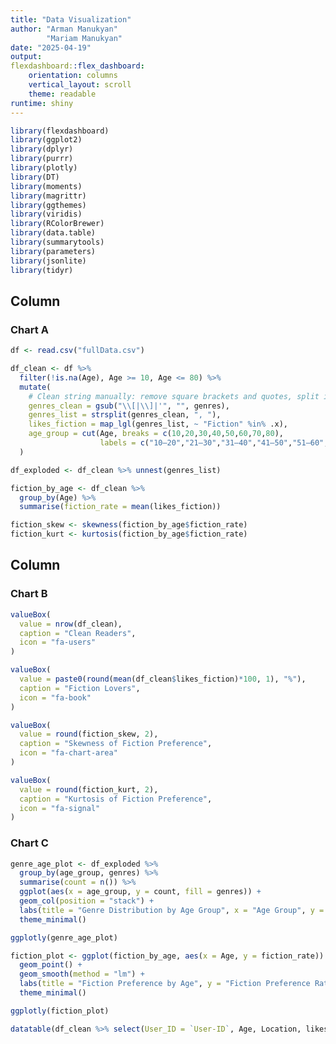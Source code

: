 ---
title: "Data Visualization"
author: "Arman Manukyan" 
        "Mariam Manukyan"
date: "2025-04-19"
output: 
flexdashboard::flex_dashboard:
    orientation: columns
    vertical_layout: scroll
    theme: readable
runtime: shiny
---

```{r setup, include=FALSE}
library(flexdashboard)
library(ggplot2)
library(dplyr)
library(purrr)
library(plotly)
library(DT)
library(moments)
library(magrittr)
library(ggthemes)
library(viridis)
library(RColorBrewer)
library(data.table)
library(summarytools)
library(parameters)
library(jsonlite)
library(tidyr)


```

Column {data-width=650}
-----------------------------------------------------------------------

### Chart A

```{r}
df <- read.csv("fullData.csv")

df_clean <- df %>%
  filter(!is.na(Age), Age >= 10, Age <= 80) %>%
  mutate(
    # Clean string manually: remove square brackets and quotes, split into real character vector
    genres_clean = gsub("\\[|\\]|'", "", genres),
    genres_list = strsplit(genres_clean, ", "),
    likes_fiction = map_lgl(genres_list, ~ "Fiction" %in% .x),
    age_group = cut(Age, breaks = c(10,20,30,40,50,60,70,80), 
                    labels = c("10–20","21–30","31–40","41–50","51–60","61–70","71–80"), right = FALSE)
  )

df_exploded <- df_clean %>% unnest(genres_list)

fiction_by_age <- df_clean %>%
  group_by(Age) %>%
  summarise(fiction_rate = mean(likes_fiction))

fiction_skew <- skewness(fiction_by_age$fiction_rate)
fiction_kurt <- kurtosis(fiction_by_age$fiction_rate)

```

Column {data-width=350}
-----------------------------------------------------------------------

### Chart B

```{r}
valueBox(
  value = nrow(df_clean),
  caption = "Clean Readers",
  icon = "fa-users"
)

valueBox(
  value = paste0(round(mean(df_clean$likes_fiction)*100, 1), "%"),
  caption = "Fiction Lovers",
  icon = "fa-book"
)

valueBox(
  value = round(fiction_skew, 2),
  caption = "Skewness of Fiction Preference",
  icon = "fa-chart-area"
)

valueBox(
  value = round(fiction_kurt, 2),
  caption = "Kurtosis of Fiction Preference",
  icon = "fa-signal"
)

```

### Chart C

```{r}
genre_age_plot <- df_exploded %>%
  group_by(age_group, genres) %>%
  summarise(count = n()) %>%
  ggplot(aes(x = age_group, y = count, fill = genres)) +
  geom_col(position = "stack") +
  labs(title = "Genre Distribution by Age Group", x = "Age Group", y = "Read Count") +
  theme_minimal()

ggplotly(genre_age_plot)

```
```{r}
fiction_plot <- ggplot(fiction_by_age, aes(x = Age, y = fiction_rate)) +
  geom_point() +
  geom_smooth(method = "lm") +
  labs(title = "Fiction Preference by Age", y = "Fiction Preference Rate") +
  theme_minimal()

ggplotly(fiction_plot)

```


```{r}
datatable(df_clean %>% select(User_ID = `User-ID`, Age, Location, likes_fiction, age_group))
```

